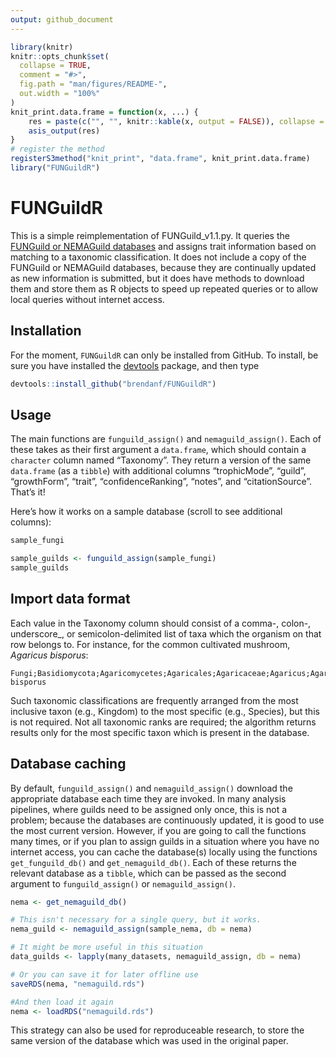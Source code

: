 ```yaml
---
output: github_document
---
```


<!-- README.md is generated from README.Rmd. Please edit that file -->

```r
library(knitr)
knitr::opts_chunk$set(
  collapse = TRUE,
  comment = "#>",
  fig.path = "man/figures/README-",
  out.width = "100%"
)
knit_print.data.frame = function(x, ...) {
    res = paste(c("", "", knitr::kable(x, output = FALSE)), collapse = "\n")
    asis_output(res)
}
# register the method
registerS3method("knit_print", "data.frame", knit_print.data.frame)
library("FUNGuildR")
```
# FUNGuildR

This is a simple reimplementation of FUNGuild_v1.1.py. It queries
the [FUNGuild or NEMAGuild databases](http://www.stbates.org/guilds/app.php)
and assigns trait information based on matching to a taxonomic
classification. It does not include a copy of the FUNGuild or NEMAGuild
databases, because they are continually updated as new information is
submitted, but it does have methods to download them and store them as R
objects to speed up repeated queries or to allow local queries without
internet access.

## Installation

For the moment, `FUNGuildR` can only be installed from GitHub.
To install, be sure you have installed the [devtools](https://cran.r-project.org/web/packages/devtools/index.html) package, and then type

``` r
devtools::install_github("brendanf/FUNGuildR")
```

## Usage

The main functions are `funguild_assign()` and `nemaguild_assign()`.
Each of these takes as their first argument a `data.frame`, which should contain a `character` column named "Taxonomy".
They return a version of the same `data.frame` (as a `tibble`) with additional columns "trophicMode", "guild", "growthForm", "trait", "confidenceRanking", "notes", and "citationSource".
That's it!

Here's how it works on a sample database (scroll to see additional columns):
```r
sample_fungi

sample_guilds <- funguild_assign(sample_fungi)
sample_guilds
```

## Import data format
Each value in the Taxonomy column should consist of a comma-, colon-, underscore_, or semicolon-delimited list of taxa which the organism on that row belongs to.
For instance, for the common cultivated mushroom, _Agaricus bisporus_:

```
Fungi;Basidiomycota;Agaricomycetes;Agaricales;Agaricaceae;Agaricus;Agaricus bisporus
```

Such taxonomic classifications are frequently arranged from the most inclusive taxon (e.g., Kingdom) to the most specific (e.g., Species), but this is not required.
Not all taxonomic ranks are required; the algorithm returns results only for the most specific taxon which is present in the database.

## Database caching

By default, `funguild_assign()` and `nemaguild_assign()` download the appropriate database each time they are invoked.
In many analysis pipelines, where guilds need to be assigned only once, this is not a problem; because the databases are continuously updated, it is good to use the most current version.
However, if you are going to call the functions many times, or if you plan to assign guilds in a situation where you have no internet access, you can cache the database(s) locally using the functions `get_funguild_db()` and `get_nemaguild_db()`.
Each of these returns the relevant database as a `tibble`, which can be passed as the second argument to `funguild_assign()` or `nemaguild_assign()`.

```r
nema <- get_nemaguild_db()

# This isn't necessary for a single query, but it works.
nema_guild <- nemaguild_assign(sample_nema, db = nema)

# It might be more useful in this situation
data_guilds <- lapply(many_datasets, nemaguild_assign, db = nema)

# Or you can save it for later offline use
saveRDS(nema, "nemaguild.rds")

#And then load it again
nema <- loadRDS("nemaguild.rds")
```

This strategy can also be used for reproduceable research, to store the same version of the database which was used in the original paper.
